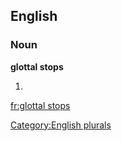 
==English==

===Noun===
'''glottal stops'''

# {{plural of|[[glottal stop]]}}

[[Category:English plurals]]

[[fr:glottal stops]]